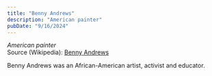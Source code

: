 ```yaml
---
title: "Benny Andrews"
description: "American painter"
pubDate: "9/16/2024"
---
```


*American painter*  
Source (Wikipedia): [Benny Andrews][1]

Benny Andrews was an African-American artist, activist and educator.

[1]: https://en.wikipedia.org/wiki/Benny_Andrews
